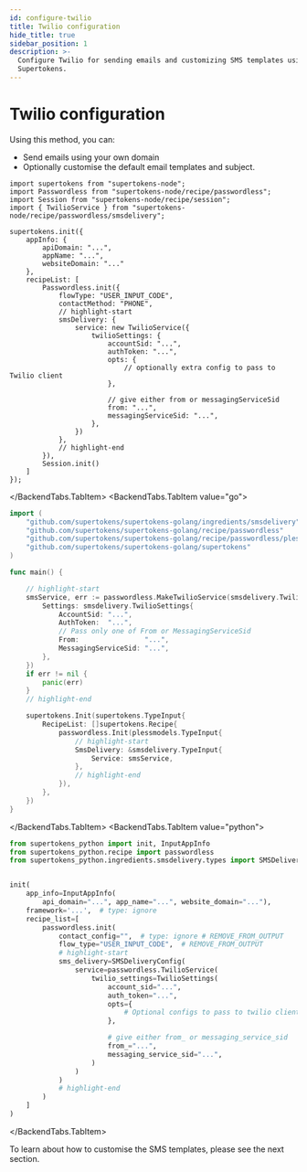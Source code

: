 ```yaml
---
id: configure-twilio
title: Twilio configuration
hide_title: true
sidebar_position: 1
description: >-
  Configure Twilio for sending emails and customizing SMS templates using
  Supertokens.
---
```



# Twilio configuration

Using this method, you can:
- Send emails using your own domain
- Optionally customise the default email templates and subject.


<BackendTabs>
<BackendTabs.TabItem value="nodejs">

```tsx
import supertokens from "supertokens-node";
import Passwordless from "supertokens-node/recipe/passwordless";
import Session from "supertokens-node/recipe/session";
import { TwilioService } from "supertokens-node/recipe/passwordless/smsdelivery";

supertokens.init({
    appInfo: {
        apiDomain: "...",
        appName: "...",
        websiteDomain: "..."
    },
    recipeList: [
        Passwordless.init({
            flowType: "USER_INPUT_CODE",
            contactMethod: "PHONE",
            // highlight-start
            smsDelivery: {
                service: new TwilioService({
                    twilioSettings: {
                        accountSid: "...",
                        authToken: "...",
                        opts: {
                            // optionally extra config to pass to Twilio client
                        },

                        // give either from or messagingServiceSid
                        from: "...",
                        messagingServiceSid: "...",
                    },
                })
            },
            // highlight-end
        }),
        Session.init()
    ]
});
```
</BackendTabs.TabItem>
<BackendTabs.TabItem value="go">

```go
import (
	"github.com/supertokens/supertokens-golang/ingredients/smsdelivery"
	"github.com/supertokens/supertokens-golang/recipe/passwordless"
	"github.com/supertokens/supertokens-golang/recipe/passwordless/plessmodels"
	"github.com/supertokens/supertokens-golang/supertokens"
)

func main() {

	// highlight-start
	smsService, err := passwordless.MakeTwilioService(smsdelivery.TwilioServiceConfig{
		Settings: smsdelivery.TwilioSettings{
			AccountSid: "...",
			AuthToken:  "...",
			// Pass only one of From or MessagingServiceSid
			From:                "...",
			MessagingServiceSid: "...",
		},
	})
	if err != nil {
		panic(err)
	}
	// highlight-end

	supertokens.Init(supertokens.TypeInput{
		RecipeList: []supertokens.Recipe{
			passwordless.Init(plessmodels.TypeInput{
				// highlight-start
				SmsDelivery: &smsdelivery.TypeInput{
					Service: smsService,
				},
				// highlight-end
			}),
		},
	})
}

```
</BackendTabs.TabItem>
<BackendTabs.TabItem value="python">

```python
from supertokens_python import init, InputAppInfo
from supertokens_python.recipe import passwordless
from supertokens_python.ingredients.smsdelivery.types import SMSDeliveryConfig, TwilioSettings


init(
    app_info=InputAppInfo(
        api_domain="...", app_name="...", website_domain="..."),
    framework='...',  # type: ignore
    recipe_list=[
        passwordless.init(
            contact_config="",  # type: ignore # REMOVE_FROM_OUTPUT
            flow_type="USER_INPUT_CODE",  # REMOVE_FROM_OUTPUT
            # highlight-start
            sms_delivery=SMSDeliveryConfig(
                service=passwordless.TwilioService(
                    twilio_settings=TwilioSettings(
                        account_sid="...",
                        auth_token="...",
                        opts={
                            # Optional configs to pass to twilio client
                        },

                        # give either from_ or messaging_service_sid
                        from_="...",
                        messaging_service_sid="...",
                    )
                )
            )
            # highlight-end
        )
    ]
)
```

</BackendTabs.TabItem>
</BackendTabs>

To learn about how to customise the SMS templates, please see the next section.
